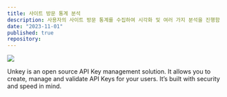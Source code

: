 ```yaml
---
title: 사이트 방문 통계 분석
description: 사용자의 사이트 방문 통계를 수집하여 시각화 및 여러 가지 분석을 진행함
date: "2023-11-01"
published: true
repository:
---
```



[![](https://unkey.dev/images/landing/app.png)](https://unkey.dev)

Unkey is an open source API Key management solution. It allows you to create, manage and validate API Keys for your users. It’s built with security and speed in mind.
